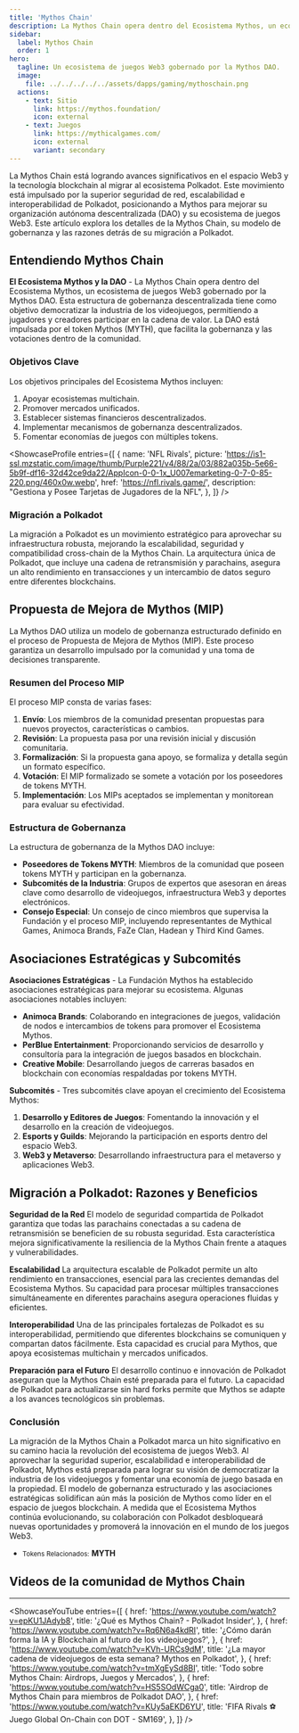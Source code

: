 ```yaml
---
title: 'Mythos Chain'
description: La Mythos Chain opera dentro del Ecosistema Mythos, un ecosistema de juegos Web3 gobernado por la Mythos DAO.
sidebar:
  label: Mythos Chain
  order: 1
hero:
  tagline: Un ecosistema de juegos Web3 gobernado por la Mythos DAO.
  image: 
    file: ../../../../../assets/dapps/gaming/mythoschain.png
  actions:
    - text: Sitio
      link: https://mythos.foundation/
      icon: external
    - text: Juegos
      link: https://mythicalgames.com/
      icon: external
      variant: secondary
---
```



La Mythos Chain está logrando avances significativos en el espacio Web3 y la tecnología blockchain al migrar al ecosistema Polkadot. Este movimiento está impulsado por la superior seguridad de red, escalabilidad e interoperabilidad de Polkadot, posicionando a Mythos para mejorar su organización autónoma descentralizada (DAO) y su ecosistema de juegos Web3. Este artículo explora los detalles de la Mythos Chain, su modelo de gobernanza y las razones detrás de su migración a Polkadot.

## Entendiendo Mythos Chain
**El Ecosistema Mythos y la DAO** - La Mythos Chain opera dentro del Ecosistema Mythos, un ecosistema de juegos Web3 gobernado por la Mythos DAO. Esta estructura de gobernanza descentralizada tiene como objetivo democratizar la industria de los videojuegos, permitiendo a jugadores y creadores participar en la cadena de valor. La DAO está impulsada por el token Mythos (MYTH), que facilita la gobernanza y las votaciones dentro de la comunidad.

### Objetivos Clave
Los objetivos principales del Ecosistema Mythos incluyen:
1. Apoyar ecosistemas multichain.
2. Promover mercados unificados.
3. Establecer sistemas financieros descentralizados.
4. Implementar mecanismos de gobernanza descentralizados.
5. Fomentar economías de juegos con múltiples tokens.

<ShowcaseProfile
  entries={[
    {
      name: 'NFL Rivals',
      picture: 'https://is1-ssl.mzstatic.com/image/thumb/Purple221/v4/88/2a/03/882a035b-5e66-5b9f-df16-32d42ce9da22/AppIcon-0-0-1x_U007emarketing-0-7-0-85-220.png/460x0w.webp',
      href: 'https://nfl.rivals.game/',
      description:
        "Gestiona y Posee Tarjetas de Jugadores de la NFL",
    },
  ]}
/>

### Migración a Polkadot
La migración a Polkadot es un movimiento estratégico para aprovechar su infraestructura robusta, mejorando la escalabilidad, seguridad y compatibilidad cross-chain de la Mythos Chain. La arquitectura única de Polkadot, que incluye una cadena de retransmisión y parachains, asegura un alto rendimiento en transacciones y un intercambio de datos seguro entre diferentes blockchains.

## Propuesta de Mejora de Mythos (MIP)
La Mythos DAO utiliza un modelo de gobernanza estructurado definido en el proceso de Propuesta de Mejora de Mythos (MIP). Este proceso garantiza un desarrollo impulsado por la comunidad y una toma de decisiones transparente.

### Resumen del Proceso MIP
El proceso MIP consta de varias fases:
1. **Envío**: Los miembros de la comunidad presentan propuestas para nuevos proyectos, características o cambios.
2. **Revisión**: La propuesta pasa por una revisión inicial y discusión comunitaria.
3. **Formalización**: Si la propuesta gana apoyo, se formaliza y detalla según un formato específico.
4. **Votación**: El MIP formalizado se somete a votación por los poseedores de tokens MYTH.
5. **Implementación**: Los MIPs aceptados se implementan y monitorean para evaluar su efectividad.

### Estructura de Gobernanza
La estructura de gobernanza de la Mythos DAO incluye:
- **Poseedores de Tokens MYTH**: Miembros de la comunidad que poseen tokens MYTH y participan en la gobernanza.
- **Subcomités de la Industria**: Grupos de expertos que asesoran en áreas clave como desarrollo de videojuegos, infraestructura Web3 y deportes electrónicos.
- **Consejo Especial**: Un consejo de cinco miembros que supervisa la Fundación y el proceso MIP, incluyendo representantes de Mythical Games, Animoca Brands, FaZe Clan, Hadean y Third Kind Games.

## Asociaciones Estratégicas y Subcomités
**Asociaciones Estratégicas** - La Fundación Mythos ha establecido asociaciones estratégicas para mejorar su ecosistema. Algunas asociaciones notables incluyen:
- **Animoca Brands**: Colaborando en integraciones de juegos, validación de nodos e intercambios de tokens para promover el Ecosistema Mythos.
- **PerBlue Entertainment**: Proporcionando servicios de desarrollo y consultoría para la integración de juegos basados en blockchain.
- **Creative Mobile**: Desarrollando juegos de carreras basados en blockchain con economías respaldadas por tokens MYTH.

**Subcomités** - Tres subcomités clave apoyan el crecimiento del Ecosistema Mythos:
1. **Desarrollo y Editores de Juegos**: Fomentando la innovación y el desarrollo en la creación de videojuegos.
2. **Esports y Guilds**: Mejorando la participación en esports dentro del espacio Web3.
3. **Web3 y Metaverso**: Desarrollando infraestructura para el metaverso y aplicaciones Web3.

## Migración a Polkadot: Razones y Beneficios

**Seguridad de la Red**
El modelo de seguridad compartida de Polkadot garantiza que todas las parachains conectadas a su cadena de retransmisión se beneficien de su robusta seguridad. Esta característica mejora significativamente la resiliencia de la Mythos Chain frente a ataques y vulnerabilidades.

**Escalabilidad**
La arquitectura escalable de Polkadot permite un alto rendimiento en transacciones, esencial para las crecientes demandas del Ecosistema Mythos. Su capacidad para procesar múltiples transacciones simultáneamente en diferentes parachains asegura operaciones fluidas y eficientes.

**Interoperabilidad**
Una de las principales fortalezas de Polkadot es su interoperabilidad, permitiendo que diferentes blockchains se comuniquen y compartan datos fácilmente. Esta capacidad es crucial para Mythos, que apoya ecosistemas multichain y mercados unificados.

**Preparación para el Futuro**
El desarrollo continuo e innovación de Polkadot aseguran que la Mythos Chain esté preparada para el futuro. La capacidad de Polkadot para actualizarse sin hard forks permite que Mythos se adapte a los avances tecnológicos sin problemas.

### Conclusión
La migración de la Mythos Chain a Polkadot marca un hito significativo en su camino hacia la revolución del ecosistema de juegos Web3. Al aprovechar la seguridad superior, escalabilidad e interoperabilidad de Polkadot, Mythos está preparada para lograr su visión de democratizar la industria de los videojuegos y fomentar una economía de juego basada en la propiedad. El modelo de gobernanza estructurado y las asociaciones estratégicas solidifican aún más la posición de Mythos como líder en el espacio de juegos blockchain. A medida que el Ecosistema Mythos continúa evolucionando, su colaboración con Polkadot desbloqueará nuevas oportunidades y promoverá la innovación en el mundo de los juegos Web3.

- <small>Tokens Relacionados:</small> **MYTH**

## Videos de la comunidad de Mythos Chain
------------
<ShowcaseYouTube
  entries={[
    {
      href: 'https://www.youtube.com/watch?v=epKU1JAdyb8',
      title: '¿Qué es Mythos Chain? - Polkadot Insider',
    },
        {
      href: 'https://www.youtube.com/watch?v=Rq6N6a4kdRI',
      title: '¿Cómo darán forma la IA y Blockchain al futuro de los videojuegos?',
    },
            {
      href: 'https://www.youtube.com/watch?v=KVh-URCs9dM',
      title: '¿La mayor cadena de videojuegos de esta semana? Mythos en Polkadot',
    },
            {
      href: 'https://www.youtube.com/watch?v=tmXgEySd8BI',
      title: 'Todo sobre Mythos Chain: Airdrops, Juegos y Mercados',
    },
            {
      href: 'https://www.youtube.com/watch?v=HS5SOdWCga0',
      title: 'Airdrop de Mythos Chain para miembros de Polkadot DAO',
    },
            {
      href: 'https://www.youtube.com/watch?v=KUy5aEKD6YU',
      title: 'FIFA Rivals ⚽️ Juego Global On-Chain con DOT - SM169',
    },
  ]} />

